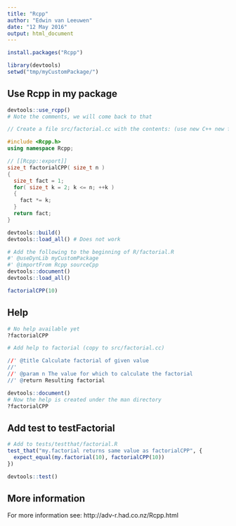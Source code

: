 ```yaml
---
title: "Rcpp"
author: "Edwin van Leeuwen"
date: "12 May 2016"
output: html_document
---
```


```r
install.packages("Rcpp")

library(devtools)
setwd("tmp/myCustomPackage/")
```

## Use Rcpp in my package

```r
devtools::use_rcpp()
# Note the comments, we will come back to that
```

```C++
// Create a file src/factorial.cc with the contents: (use new C++ new file in Rstudio)

#include <Rcpp.h>
using namespace Rcpp;

// [[Rcpp::export]]
size_t factorialCPP( size_t n )
{
  size_t fact = 1;
  for( size_t k = 2; k <= n; ++k )
  {
    fact *= k;
  }
  return fact;
}
```

```r
devtools::build()
devtools::load_all() # Does not work

# Add the following to the beginning of R/factorial.R 
#' @useDynLib myCustomPackage
#' @importFrom Rcpp sourceCpp
devtools::document()
devtools::load_all()

factorialCPP(10)
```

## Help

```r
# No help available yet
?factorialCPP

# Add help to factorial (copy to src/factorial.cc)

//' @title Calculate factorial of given value
//'
//' @param n The value for which to calculate the factorial
//' @return Resulting factorial

devtools::document()
# Now the help is created under the man directory
?factorialCPP
```


## Add test to testFactorial

```r
# Add to tests/testthat/factorial.R
test_that("my.factorial returns same value as factorialCPP", {
  expect_equal(my.factorial(10), factorialCPP(10))
})

devtools::test()
```

## More information

For more information see: http://adv-r.had.co.nz/Rcpp.html